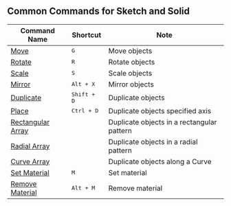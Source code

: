 ## Common Commands for Sketch and Solid
| Command Name                                    | Shortcut  | Note                                |
| ----------------------------------------------- | --------- | ------------------------------------------ |
| [Move](common/move)                             | <kbd>G</kbd>       | Move objects                               |
| [Rotate](common/rotate)                         | <kbd>R</kbd>       | Rotate objects                             |
| [Scale](common/scale)                           | <kbd>S</kbd>       | Scale objects                              |
| [Mirror](common/mirror)                         | <kbd>Alt + X</kbd>   | Mirror objects                             |
| [Duplicate](common/duplicate)                   | <kbd>Shift + D</kbd> | Duplicate objects                          |
| [Place](common/place)                           | <kbd>Ctrl + D</kbd>  | Duplicate objects specified axis           |
| [Rectangular Array](common/rectangular-array)   |           | Duplicate objects in a rectangular pattern |
| [Radial Array](common/radial-array)             |           | Duplicate objects in a radial pattern      |
| [Curve Array](common/curve-array)               |           | Duplicate objects along a Curve            |
| [Set Material](common/set-material)         | <kbd>M</kbd>       | Set material                               |
| [Remove Material](common/remove-material)   | <kbd>Alt + M</kbd>   | Remove material                            |














